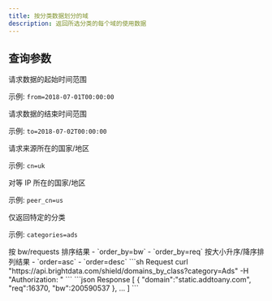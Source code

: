 ```yaml
---
title: 按分类数据划分的域
description: 返回所选分类的每个域的使用数据
---
```


## 查询参数
<ParamField query="from" type="字符串">
请求数据的起始时间范围

示例: `from=2018-07-01T00:00:00`
</ParamField>

<ParamField query="to" type="字符串">
请求数据的结束时间范围

示例: `to=2018-07-02T00:00:00`
</ParamField>

<ParamField query="cn" type="字符串">
请求来源所在的国家/地区

示例: `cn=uk`
</ParamField>

<ParamField query="peer_cn" type="字符串">
对等 IP 所在的国家/地区

示例: `peer_cn=us`
</ParamField>

<ParamField query="categories" type="字符串">
仅返回特定的分类

示例: `categories=ads`
</ParamField>

<ParamField query="order_by" type="字符串">
按 bw/requests 排序结果
- `order_by=bw`
- `order_by=req`
</ParamField>

<ParamField query="order" type="字符串">
按大小升序/降序排列结果
- `order=asc`
- `order=desc`
</ParamField>

<RequestExample>
```sh Request
curl "https://api.brightdata.com/shield/domains_by_class?category=Ads" -H "Authorization: <Bearer Token>" 
```
</RequestExample>

<ResponseExample>
```json Response
[
    {
        "domain":"static.addtoany.com",
        "req":16370,
        "bw":200590537
    }, ... 
]
```
</ResponseExample>
